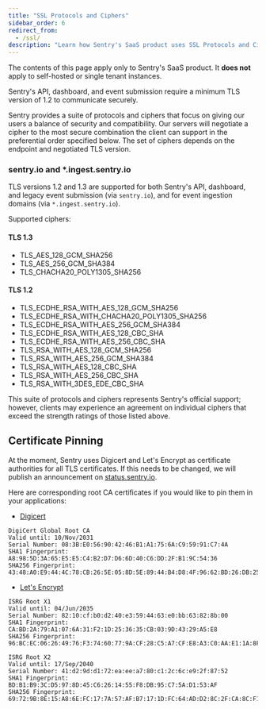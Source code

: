 ```yaml
---
title: "SSL Protocols and Ciphers"
sidebar_order: 6
redirect_from:
  - /ssl/
description: "Learn how Sentry's SaaS product uses SSL Protocols and Ciphers for security and compatibility."
---
```


<Alert title="Note" level="warning">

The contents of this page apply only to Sentry's SaaS product. It **does not**
apply to self-hosted or single tenant instances.

</Alert>

Sentry's API, dashboard, and event submission require a minimum TLS version of 1.2 to communicate securely.

Sentry provides a suite of protocols and ciphers that focus on giving our users a balance of security and compatibility. Our servers will negotiate a cipher to the most secure combination the client can support in the preferential order specified below. The set of ciphers depends on the endpoint and negotiated TLS version.

### sentry.io and \*.ingest.sentry.io

TLS versions 1.2 and 1.3 are supported for both Sentry's API, dashboard, and legacy event submission (via `sentry.io`), and for event ingestion domains (via `*.ingest.sentry.io`).

Supported ciphers:

#### TLS 1.3

- TLS_AES_128_GCM_SHA256
- TLS_AES_256_GCM_SHA384
- TLS_CHACHA20_POLY1305_SHA256

#### TLS 1.2

- TLS_ECDHE_RSA_WITH_AES_128_GCM_SHA256
- TLS_ECDHE_RSA_WITH_CHACHA20_POLY1305_SHA256
- TLS_ECDHE_RSA_WITH_AES_256_GCM_SHA384
- TLS_ECDHE_RSA_WITH_AES_128_CBC_SHA
- TLS_ECDHE_RSA_WITH_AES_256_CBC_SHA
- TLS_RSA_WITH_AES_128_GCM_SHA256
- TLS_RSA_WITH_AES_256_GCM_SHA384
- TLS_RSA_WITH_AES_128_CBC_SHA
- TLS_RSA_WITH_AES_256_CBC_SHA
- TLS_RSA_WITH_3DES_EDE_CBC_SHA

This suite of protocols and ciphers represents Sentry's official support; however, clients may experience an agreement on individual ciphers that exceed the strength ratings of those listed above.

## Certificate Pinning

At the moment, Sentry uses Digicert and Let's Encrypt as certificate authorities for all TLS certificates. If this needs to be changed, we will publish an announcement on [status.sentry.io](https://status.sentry.io/).

Here are corresponding root CA certificates if you would like to pin them in your applications:

- [Digicert](https://www.digicert.com/kb/digicert-root-certificates.htm)

```
DigiCert Global Root CA
Valid until: 10/Nov/2031
Serial Number: 08:3B:E0:56:90:42:46:B1:A1:75:6A:C9:59:91:C7:4A
SHA1 Fingerprint: A8:98:5D:3A:65:E5:E5:C4:B2:D7:D6:6D:40:C6:DD:2F:B1:9C:54:36
SHA256 Fingerprint: 43:48:A0:E9:44:4C:78:CB:26:5E:05:8D:5E:89:44:B4:D8:4F:96:62:BD:26:DB:25:7F:89:34:A4:43:C7:01:61
```

- [Let's Encrypt](https://letsencrypt.org/certificates/)

```
ISRG Root X1
Valid until: 04/Jun/2035
Serial Number: 82:10:cf:b0:d2:40:e3:59:44:63:e0:bb:63:82:8b:00
SHA1 Fingerprint: CA:BD:2A:79:A1:07:6A:31:F2:1D:25:36:35:CB:03:9D:43:29:A5:E8
SHA256 Fingerprint: 96:BC:EC:06:26:49:76:F3:74:60:77:9A:CF:28:C5:A7:CF:E8:A3:C0:AA:E1:1A:8F:FC:EE:05:C0:BD:DF:08:C6

ISRG Root X2
Valid until: 17/Sep/2040
Serial Number: 41:d2:9d:d1:72:ea:ee:a7:80:c1:2c:6c:e9:2f:87:52
SHA1 Fingerprint: BD:B1:B9:3C:D5:97:8D:45:C6:26:14:55:F8:DB:95:C7:5A:D1:53:AF
SHA256 Fingerprint: 69:72:9B:8E:15:A8:6E:FC:17:7A:57:AF:B7:17:1D:FC:64:AD:D2:8C:2F:CA:8C:F1:50:7E:34:45:3C:CB:14:70
```
